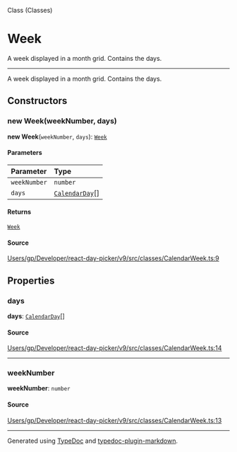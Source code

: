 <SectionTitle>Class (Classes)</SectionTitle>

# Week

<Description>
A week displayed in a month grid. Contains the days.
</Description>

---

A week displayed in a month grid. Contains the days.

## Constructors

<a id="constructors" name="constructors"></a>

### new Week(weekNumber, days)

<SignatureMemberIdentifier>**new Week**(`weekNumber`, `days`): [`Week`](/api/classes/Week.md)</SignatureMemberIdentifier>

#### Parameters

| Parameter | Type |
| :------ | :------ |
| `weekNumber` | `number` |
| `days` | [`CalendarDay`](/api/classes/CalendarDay.md)[] |

#### Returns

[`Week`](/api/classes/Week.md)

#### Source

[Users/gp/Developer/react-day-picker/v9/src/classes/CalendarWeek.ts:9](https://github.com/gpbl/react-day-picker/blob/a7b1c7f4e/src/classes/CalendarWeek.ts#L9)

## Properties

<a id="days" name="days"></a>

### days

<SignatureMemberIdentifier>**days**: [`CalendarDay`](/api/classes/CalendarDay.md)[]</SignatureMemberIdentifier>

#### Source

[Users/gp/Developer/react-day-picker/v9/src/classes/CalendarWeek.ts:14](https://github.com/gpbl/react-day-picker/blob/a7b1c7f4e/src/classes/CalendarWeek.ts#L14)

***

<a id="weeknumber" name="weeknumber"></a>

### weekNumber

<SignatureMemberIdentifier>**weekNumber**: `number`</SignatureMemberIdentifier>

#### Source

[Users/gp/Developer/react-day-picker/v9/src/classes/CalendarWeek.ts:13](https://github.com/gpbl/react-day-picker/blob/a7b1c7f4e/src/classes/CalendarWeek.ts#L13)

***

Generated using [TypeDoc](https://typedoc.org) and [typedoc-plugin-markdown](https://typedoc-plugin-markdown.org).
